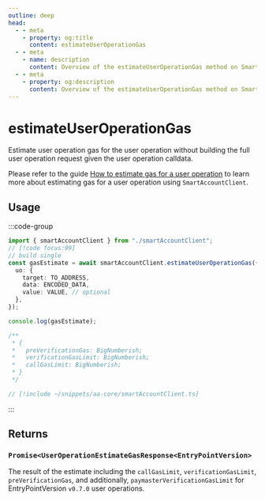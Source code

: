```yaml
---
outline: deep
head:
  - - meta
    - property: og:title
      content: estimateUserOperationGas
  - - meta
    - name: description
      content: Overview of the estimateUserOperationGas method on SmartAccountClient
  - - meta
    - property: og:description
      content: Overview of the estimateUserOperationGas method on SmartAccountClient
---
```


# estimateUserOperationGas

Estimate user operation gas for the user operation without building the full user operation request given the user operation calldata.

Please refer to the guide [How to estimate gas for a user operation](/using-smart-accounts/estimate-gas/estimate-user-op-gas) to learn more about estimating gas for a user operation using `SmartAccountClient`.

## Usage

:::code-group

```ts [example.ts]
import { smartAccountClient } from "./smartAccountClient";
// [!code focus:99]
// build single
const gasEstimate = await smartAccountClient.estimateUserOperationGas({
  uo: {
    target: TO_ADDRESS,
    data: ENCODED_DATA,
    value: VALUE, // optional
  },
});

console.log(gasEstimate);

/**
 * {
 *   preVerificationGas: BigNumberish;
 *   verificationGasLimit: BigNumberish;
 *   callGasLimit: BigNumberish;
 * }
 */
```

```ts [smartAccountClient.ts]
// [!include ~/snippets/aa-core/smartAccountClient.ts]
```

:::

## Returns

### `Promise<UserOperationEstimateGasResponse<EntryPointVersion>`

The result of the estimate including the `callGasLimit`, `verificationGasLimit`, `preVerificationGas`, and additionally, `paymasterVerificationGasLimit` for EntryPointVersion `v0.7.0` user operations.


<SendUoParam />
